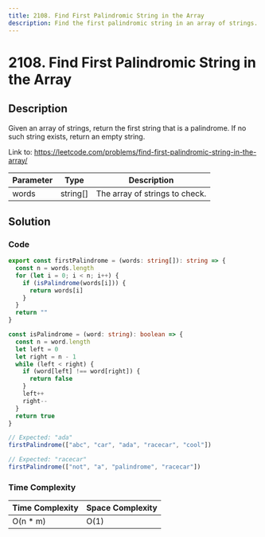```yaml
---
title: 2108. Find First Palindromic String in the Array
description: Find the first palindromic string in an array of strings.
---
```


# 2108. Find First Palindromic String in the Array

## Description

Given an array of strings, return the first string that is a palindrome. If no such string exists, return an empty string.

Link to: https://leetcode.com/problems/find-first-palindromic-string-in-the-array/

| Parameter | Type     | Description                    |
| --------- | -------- | ------------------------------ |
| words     | string[] | The array of strings to check. |

## Solution

### Code

```ts title="2108. Find First Palindromic String in the Array"
export const firstPalindrome = (words: string[]): string => {
  const n = words.length
  for (let i = 0; i < n; i++) {
    if (isPalindrome(words[i])) {
      return words[i]
    }
  }
  return ""
}

const isPalindrome = (word: string): boolean => {
  const n = word.length
  let left = 0
  let right = n - 1
  while (left < right) {
    if (word[left] !== word[right]) {
      return false
    }
    left++
    right--
  }
  return true
}
```

```ts
// Expected: "ada"
firstPalindrome(["abc", "car", "ada", "racecar", "cool"])

// Expected: "racecar"
firstPalindrome(["not", "a", "palindrome", "racecar"])
```

### Time Complexity

| Time Complexity | Space Complexity |
| --------------- | ---------------- |
| O(n \* m)       | O(1)             |
